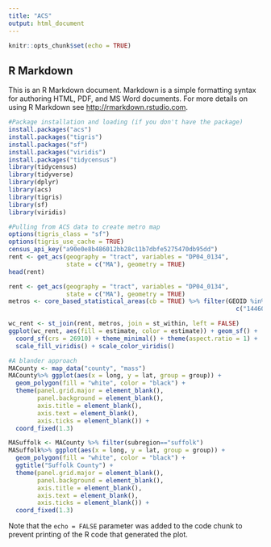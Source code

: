 ```yaml
---
title: "ACS"
output: html_document
---
```


```r
knitr::opts_chunk$set(echo = TRUE)
```

## R Markdown

This is an R Markdown document. Markdown is a simple formatting syntax for authoring HTML, PDF, and MS Word documents. For more details on using R Markdown see <http://rmarkdown.rstudio.com>.

```r
#Package installation and loading (if you don't have the package)
install.packages("acs")
install.packages("tigris")
install.packages("sf")
install.packages("viridis")
install.packages("tidycensus")
library(tidycensus)
library(tidyverse)
library(dplyr)
library(acs)
library(tigris)
library(sf)
library(viridis)

#Pulling from ACS data to create metro map
options(tigris_class = "sf")
options(tigris_use_cache = TRUE)
census_api_key("a90e0e8b486012bb28c11b7dbfe5275470db95dd")
rent <- get_acs(geography = "tract", variables = "DP04_0134", 
                state = c("MA"), geometry = TRUE)
head(rent)

rent <- get_acs(geography = "tract", variables = "DP04_0134", 
                state = c("MA"), geometry = TRUE)
metros <- core_based_statistical_areas(cb = TRUE) %>% filter(GEOID %in% 
                                                               c("14460")) %>% select(metro_name = NAME)

wc_rent <- st_join(rent, metros, join = st_within, left = FALSE)
ggplot(wc_rent, aes(fill = estimate, color = estimate)) + geom_sf() + 
  coord_sf(crs = 26910) + theme_minimal() + theme(aspect.ratio = 1) + 
  scale_fill_viridis() + scale_color_viridis()

#A blander approach
MACounty <- map_data("county", "mass")
MACounty%>% ggplot(aes(x = long, y = lat, group = group)) + 
  geom_polygon(fill = "white", color = "black") +
  theme(panel.grid.major = element_blank(), 
        panel.background = element_blank(),
        axis.title = element_blank(), 
        axis.text = element_blank(),
        axis.ticks = element_blank()) +
  coord_fixed(1.3)

MASuffolk <- MACounty %>% filter(subregion=="suffolk")
MASuffolk%>% ggplot(aes(x = long, y = lat, group = group)) + 
  geom_polygon(fill = "white", color = "black") +
  ggtitle("Suffolk County") +
  theme(panel.grid.major = element_blank(), 
        panel.background = element_blank(),
        axis.title = element_blank(), 
        axis.text = element_blank(),
        axis.ticks = element_blank()) +
  coord_fixed(1.3)
```

Note that the `echo = FALSE` parameter was added to the code chunk to prevent printing of the R code that generated the plot.